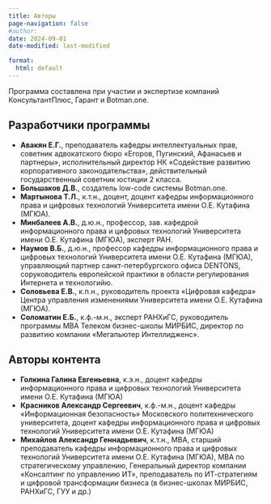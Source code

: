 ```yaml
---
title: Авторы
page-navigation: false
#author:
date: 2024-09-01
date-modified: last-modified

format:
  html: default
---
```



Программа составлена при участии и экспертизе компаний КонсультантПлюс, Гарант и Botman.one.


## Разработчики программы

- **Авакян Е.Г.**, преподаватель кафедры интеллектуальных прав, советник адвокатского бюро «Егоров, Пугинский, Афанасьев и партнеры», исполнительный директор НК «Содействие развитию корпоративного законодательства», действительный государственный советник юстиции 2 класса.
- **Большаков Д.В.**, создатель low-code системы Botman.one.
- **Мартынова Т.Л.**, к.т.н., доцент, доцент кафедры информационного права и цифровых технологий Университета имени О.Е. Кутафина (МГЮА).
- **Минбалеев А.В.**, д.ю.н., профессор, зав. кафедрой информационного права и цифровых технологий Университета имени О.Е. Кутафина (МГЮА), эксперт РАН.
- **Наумов В.Б.**, д.ю.н., профессор кафедры информационного права и цифровых технологий Университета имени О.Е. Кутафина (МГЮА), управляющий партнер санкт-петербургского офиса DENTONS, соруководитель европейской практики в области регулирования Интернета и технологийю.
- **Соловьева Е.В.**, к.п.н., руководитель проекта «Цифровая кафедра» Центра управления изменениями Университета имени О.Е. Кутафина (МГЮА).
- **Соломатин Е.Б.**, к.ф.-м.н., эксперт РАНХиГС, руководитель программы МВА Телеком бизнес-школы МИРБИС, директор по развитию компании «Мегапьютер Интеллидженс».


## Авторы контента

- **Голкина Галина Евгеньевна**, к.э.н., доцент кафедры информационного права и цифровых технологий Университета имени О.Е. Кутафина (МГЮА)
- **Красников Александр Сергеевич**, к.ф.-м.н., доцент кафедры «Информационная безопасность» Московского политехнического университета, доцент кафедры информационного права и цифровых технологий Университета имени О.Е. Кутафина (МГЮА)
- **Михайлов Александр Геннадьевич**, к.т.н., MBA, старший преподаватель кафедры информационного права и цифровых технологий Университета имени О.Е. Кутафина (МГЮА), MBA по стратегическому управлению, Генеральный директор компании «Консалтинг по управлению ИТ», преподаватель по ИТ-стратегиям и цифровой трансформации бизнеса (в бизнес-школах МИРБИС, РАНХиГС, ГУУ и др.)
